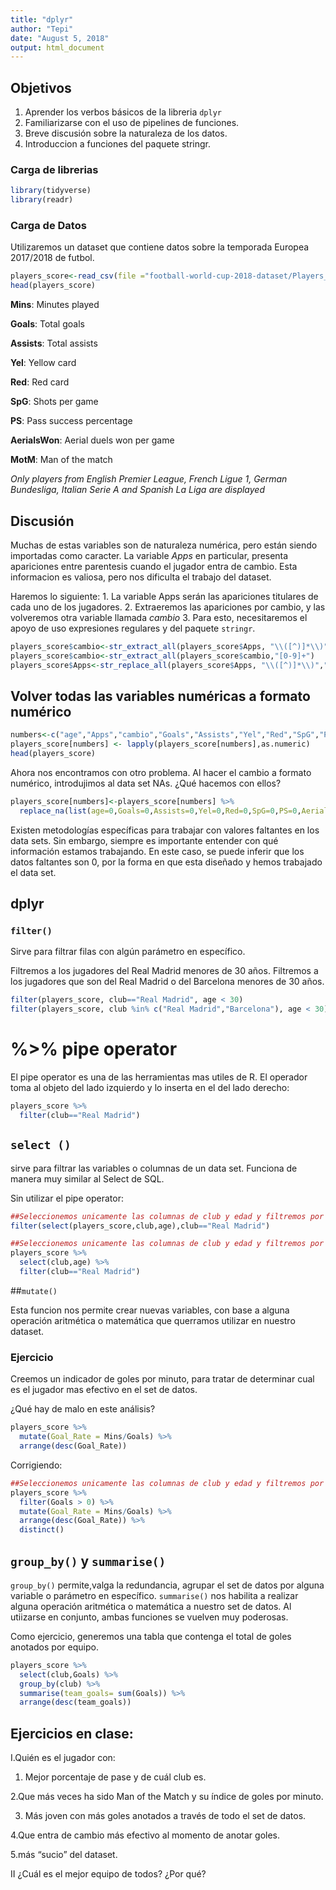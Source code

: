 ```yaml
---
title: "dplyr"
author: "Tepi"
date: "August 5, 2018"
output: html_document
---
```


## Objetivos

1. Aprender los verbos básicos de la libreria ```dplyr```
2. Familiarizarse con el uso de pipelines de funciones.
3. Breve discusión sobre la naturaleza de los datos. 
4. Introduccion a funciones del paquete stringr.


### Carga de librerias


```r
library(tidyverse)
library(readr)

```



### Carga de Datos

Utilizaremos un dataset que contiene datos sobre la temporada Europea 2017/2018 de futbol.

```r
players_score<-read_csv(file ="football-world-cup-2018-dataset/Players_Score.csv")
head(players_score)

```
**Mins**: Minutes played

**Goals**: Total goals	

**Assists**: Total assists

**Yel**: Yellow card

**Red**: Red card

**SpG**: Shots per game

**PS**: Pass success percentage

**AerialsWon**: Aerial duels won per game	

**MotM**: Man of the match

_Only players from English Premier League, French Ligue 1, German Bundesliga, Italian Serie A and Spanish La Liga are displayed_


## Discusión

Muchas de estas variables son de naturaleza numérica, pero están siendo importadas como caracter. La variable _Apps_ en particular, presenta apariciones entre parentesis cuando el jugador entra de cambio. Esta informacion es valiosa, pero nos dificulta el trabajo del dataset.

Haremos lo siguiente:
1. La variable Apps serán las apariciones titulares de cada uno de los jugadores.
2. Extraeremos las apariciones por cambio, y las volveremos otra variable llamada _cambio_
3. Para esto, necesitaremos el apoyo de uso expresiones regulares y del paquete  ```stringr```.


```r
players_score$cambio<-str_extract_all(players_score$Apps, "\\([^)]*\\)","")
players_score$cambio<-str_extract_all(players_score$cambio,"[0-9]+")
players_score$Apps<-str_replace_all(players_score$Apps, "\\([^)]*\\)","")

```

## Volver todas las variables numéricas a formato numérico 

```r
numbers<-c("age","Apps","cambio","Goals","Assists","Yel","Red","SpG","PS","AerialsWon","MotM","Rating")
players_score[numbers] <- lapply(players_score[numbers],as.numeric)
head(players_score)

```

Ahora nos encontramos con otro problema. Al hacer el cambio a formato numérico, introdujimos al data set NAs. ¿Qué hacemos con ellos?

```r

players_score[numbers]<-players_score[numbers] %>% 
  replace_na(list(age=0,Goals=0,Assists=0,Yel=0,Red=0,SpG=0,PS=0,AerialsWon=0,MotM=0,Rating=0,cambio=0))
```

Existen metodologías específicas para trabajar con valores faltantes en los data sets. Sin embargo, siempre es importante entender con qué información estamos trabajando. En este caso, se puede inferir que los datos faltantes son 0, por la forma en que esta diseñado y hemos trabajado el data set.

## dplyr


### ```filter()```

Sirve para filtrar filas con algún parámetro en específico.

Filtremos a los jugadores del Real Madrid menores de 30 años.
Filtremos a los jugadores que son del Real Madrid o del Barcelona menores de 30 años.
```r

filter(players_score, club=="Real Madrid", age < 30)
filter(players_score, club %in% c("Real Madrid","Barcelona"), age < 30)

```


# %>% pipe operator

El pipe operator es una de las herramientas mas utiles de R.
El operador toma al objeto del lado izquierdo y lo inserta en el del lado derecho:

```r

players_score %>% 
  filter(club=="Real Madrid")

```

## ```select ()```

sirve para filtrar las variables o columnas de un data set. Funciona de manera muy similar al Select de SQL.

Sin utilizar el pipe operator:

```r
##Seleccionemos unicamente las columnas de club y edad y filtremos por club.
filter(select(players_score,club,age),club=="Real Madrid")

```

```r
##Seleccionemos unicamente las columnas de club y edad y filtremos por club.
players_score %>%
  select(club,age) %>%
  filter(club=="Real Madrid")

```


##```mutate()``` 

Esta funcion nos permite crear nuevas variables, con base a alguna operación aritmética o matemática que querramos utilizar en nuestro dataset.

### Ejercicio

Creemos un indicador de goles por minuto, para tratar de determinar cual es el jugador mas efectivo en el set de datos.


¿Qué hay de malo en este análisis? 
```r
players_score %>%
  mutate(Goal_Rate = Mins/Goals) %>%
  arrange(desc(Goal_Rate))

```


Corrigiendo: 

```r
##Seleccionemos unicamente las columnas de club y edad y filtremos por club.
players_score %>%
  filter(Goals > 0) %>%
  mutate(Goal_Rate = Mins/Goals) %>%
  arrange(desc(Goal_Rate)) %>% 
  distinct()

```

## ```group_by() ``` y ```summarise()```

```group_by() ``` permite,valga la redundancia, agrupar el set de datos por alguna variable o parámetro en específico. ```summarise()``` nos habilita a realizar alguna operación aritmética o matemática a nuestro set de datos. Al utiizarse en conjunto, ambas funciones se vuelven muy poderosas.

Como ejercicio, generemos una tabla que contenga el total de goles anotados por equipo.

```r
players_score %>%
  select(club,Goals) %>%
  group_by(club) %>%
  summarise(team_goals= sum(Goals)) %>%
  arrange(desc(team_goals))


```


## Ejercicios en clase:


I.Quién es el jugador con:

1. Mejor porcentaje de pase y de cuál club es.

2.Que más veces ha sido Man of the Match y su índice de goles por minuto.

3. Más joven con más goles anotados a través de todo el set de datos.

4.Que entra de cambio más efectivo al momento de anotar goles.
  
5.más "sucio" del dataset.

II ¿Cuál es el mejor equipo de todos? ¿Por qué?








